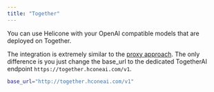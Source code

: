 ```yaml
---
title: "Together"
---
```


You can use Helicone with your OpenAI compatible models that are deployed on Together.

The integration is extremely similar to the [proxy approach](/getting-started/integration-method/openai-proxy). The only difference is you just change the base_url to the dedicated TogetherAI endpoint `https://together.hconeai.com/v1`.

```bash
base_url="http://together.hconeai.com/v1"
```
